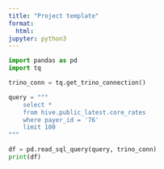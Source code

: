```yaml
---
title: "Project template"
format:
  html:
jupyter: python3
---
```


```python
import pandas as pd
import tq

trino_conn = tq.get_trino_connection()

query = """
    select *
    from hive.public_latest.core_rates
    where payer_id = '76'
    limit 100
"""

df = pd.read_sql_query(query, trino_conn)
print(df)
```
